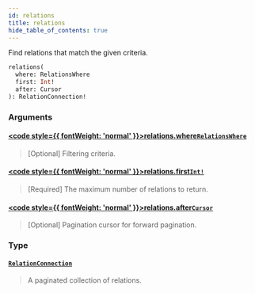 ```yaml
---
id: relations
title: relations
hide_table_of_contents: true
---
```








Find relations that match the given criteria.

```graphql
relations(
  where: RelationsWhere
  first: Int!
  after: Cursor
): RelationConnection!
```


### Arguments

#### [<code style={{ fontWeight: 'normal' }}>relations.<b>where</b></code>](#)<Bullet />[`RelationsWhere`](/docs/directory-api-reference/schema/relations/inputs/relations-where) <Badge class="secondary" text="input"/> <Badge class="secondary" text="relations"/>
> [Optional] Filtering criteria.
> 

#### [<code style={{ fontWeight: 'normal' }}>relations.<b>first</b></code>](#)<Bullet />[`Int!`](/docs/directory-api-reference/schema/common/scalars/int) <Badge class="secondary" text="non-null"/> <Badge class="secondary" text="scalar"/> <Badge class="secondary" text="common"/>
> [Required] The maximum number of relations to return.
> 

#### [<code style={{ fontWeight: 'normal' }}>relations.<b>after</b></code>](#)<Bullet />[`Cursor`](/docs/directory-api-reference/schema/common/scalars/cursor) <Badge class="secondary" text="scalar"/> <Badge class="secondary" text="common"/>
> [Optional] Pagination cursor for forward pagination.
> 

### Type

#### [`RelationConnection`](/docs/directory-api-reference/schema/relations/objects/relation-connection) <Badge class="secondary" text="object"/> <Badge class="secondary" text="relations"/>
> A paginated collection of relations.
> 





